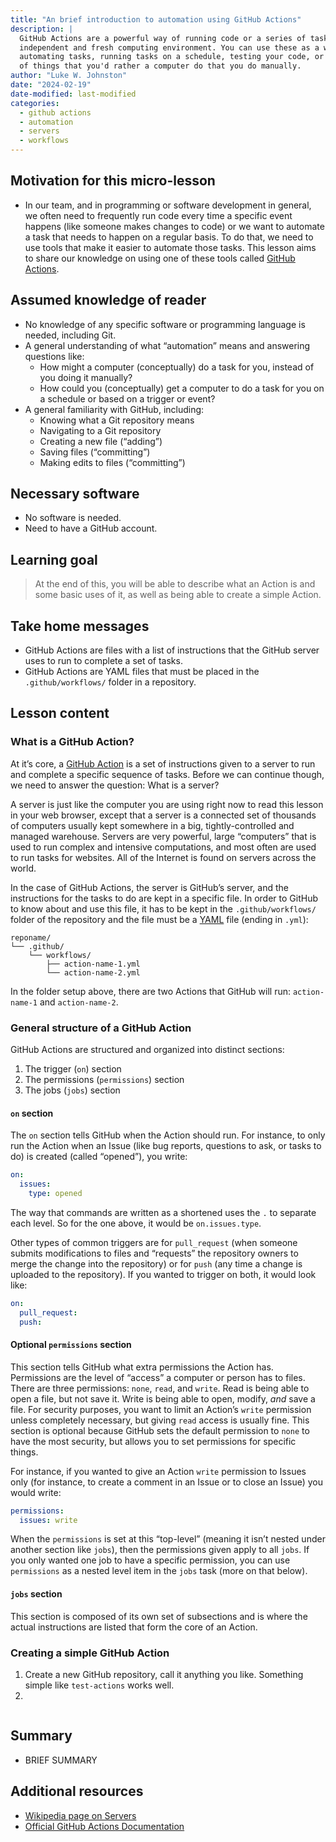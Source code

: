 ```yaml
---
title: "An brief introduction to automation using GitHub Actions"
description: |
  GitHub Actions are a powerful way of running code or a series of tasks on an 
  independent and fresh computing environment. You can use these as a way of 
  automating tasks, running tasks on a schedule, testing your code, or any number
  of things that you'd rather a computer do that you do manually.
author: "Luke W. Johnston"
date: "2024-02-19"
date-modified: last-modified
categories: 
  - github actions
  - automation
  - servers
  - workflows
---
```


## Motivation for this micro-lesson

- In our team, and in programming or software development in general, we often need
to frequently run code every time a specific event happens (like someone makes
changes to code) or we want to automate a task that needs to happen on a
regular basis. To do that, we need to use tools that make it easier to automate those 
tasks. This lesson aims to share our knowledge on using one of these tools called [GitHub Actions](https://github.com/features/actions).

## Assumed knowledge of reader

- No knowledge of any specific software or programming language is needed, including Git.
- A general understanding of what "automation" means and answering questions like:
    - How might a computer (conceptually) do a task for you, instead of you
    doing it manually?
    - How could you (conceptually) get a computer to do a task for you on a
    schedule or based on a trigger or event?
- A general familiarity with GitHub, including:
    - Knowing what a Git repository means
    - Navigating to a Git repository
    - Creating a new file ("adding")
    - Saving files ("committing")
    - Making edits to files ("committing")

## Necessary software

- No software is needed.
- Need to have a GitHub account.

## Learning goal

> At the end of this, you will be able to describe what an Action is and some basic uses of it, as well as being able to create a simple Action.

## Take home messages

- GitHub Actions are files with a list of instructions that the GitHub server uses to run to complete a set of tasks.
- GitHub Actions are YAML files that must be placed in the `.github/workflows/` folder in a repository.

## Lesson content

### What is a GitHub Action?

At it's core, a [GitHub Action](https://github.com/features/actions) is a set of
instructions given to a server to run and complete a specific sequence of tasks.
Before we can continue though, we need to answer the question: What is a server?

A server is just like the computer you are using right now to read this lesson
in your web browser, except that a server is a connected set of thousands of
computers usually kept somewhere in a big, tightly-controlled and managed
warehouse. Servers are very powerful, large "computers" that is used to run complex
and intensive computations, and most often are used to run tasks for websites. All 
of the Internet is found on servers across the world.

<!-- TODO: Include a diagram or something here? -->

In the case of GitHub Actions, the server is GitHub's server, and the
instructions for the tasks to do are kept in a specific file. In order to GitHub
to know about and use this file, it has to be kept in the `.github/workflows/`
folder of the repository and the file must be a
[YAML](https://en.wikipedia.org/wiki/YAML) file (ending in `.yml`):

```
reponame/
└── .github/
    └── workflows/
        ├── action-name-1.yml
        └── action-name-2.yml
```

In the folder setup above, there are two Actions that GitHub will run:
`action-name-1` and `action-name-2`. 

### General structure of a GitHub Action

GitHub Actions are structured and organized into distinct sections:

1. The trigger (`on`) section
2. The permissions (`permissions`) section
3. The jobs (`jobs`) section

#### `on` section

The `on` section tells GitHub when the Action should run. For instance, to only
run the Action when an Issue (like bug reports, questions to ask, or tasks
to do) is created (called "opened"), you write:

``` .yaml
on:
  issues:
    type: opened
```

::: callout-tip
The way that commands are written as a shortened uses the `.` to separate each
level. So for the one above, it would be `on.issues.type`.
:::

Other types of common triggers are for `pull_request` (when someone submits
modifications to files and "requests" the repository owners to merge the change
into the repository) or for `push` (any time a change is uploaded to the
repository). If you wanted to trigger on both, it would look like:

``` .yaml
on:
  pull_request:
  push:
```

#### Optional `permissions` section

This section tells GitHub what extra permissions the Action has. Permissions are
the level of "access" a computer or person has to files. There are three
permissions: `none`, `read`, and `write`. Read is being able to open a file, but
not save it. Write is being able to open, modify, *and* save a file. For
security purposes, you want to limit an Action's `write` permission unless
completely necessary, but giving `read` access is usually fine. This section is
optional because GitHub sets the default permission to `none` to have the most
security, but allows you to set permissions for specific things.

For instance, if you wanted to give an Action `write` permission to Issues only
(for instance, to create a comment in an Issue or to close an Issue) you would
write:

``` .yaml
permissions:
  issues: write
```

When the `permissions` is set at this "top-level" (meaning it isn't nested under
another section like `jobs`), then the permissions given apply to all `jobs`. If
you only wanted one job to have a specific permission, you can use `permissions`
as a nested level item in the `jobs` task (more on that below).

#### `jobs` section

This section is composed of its own set of subsections and is where the actual
instructions are listed that form the core of an Action.




### Creating a simple GitHub Action

1. Create a new GitHub repository, call it anything you like. Something simple like `test-actions` works well.
2. 

```.yaml

```

## Summary

- BRIEF SUMMARY

## Additional resources

- [Wikipedia page on Servers](https://en.wikipedia.org/wiki/Server_(computing))
- [Official GitHub Actions Documentation](https://docs.github.com/en/actions)
